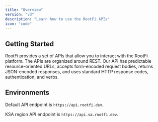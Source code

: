 ```yaml
---
title: "Overview"
version: "v3"
description: "Learn how to use the RootFi APIs"
icon: "code"
---
```


## Getting Started

RootFi provides a set of APIs that allow you to interact with the RootFi platform. The APIs are organized around REST. Our API has predictable resource-oriented URLs, accepts form-encoded request bodies, returns JSON-encoded responses, and uses standard HTTP response codes, authentication, and verbs.

## Environments

Default API endpoint is `https://api.rootfi.dev`.

KSA region API endpoint is `https://api.sa.rootfi.dev`.
